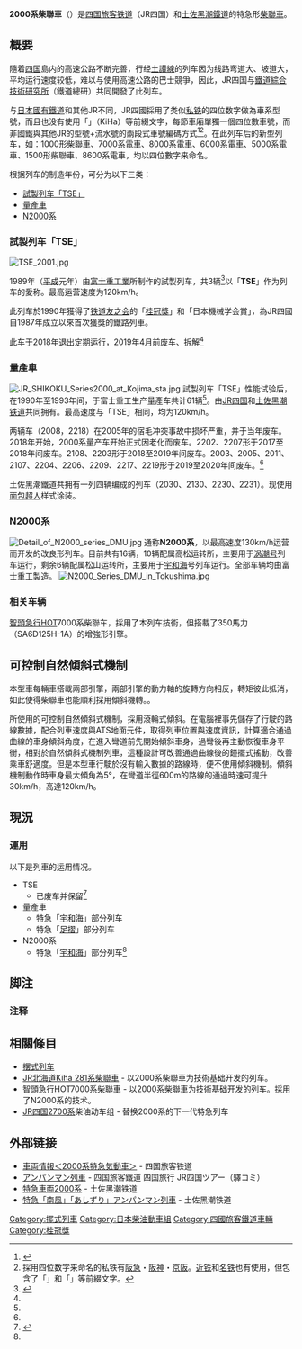 {{NoteTA
|T=zh:JR四國2000系柴聯車; zh-hant:JR四國2000系柴聯車; zh-hans:JR四国2000系柴油动车组; zh-tw:JR四國2000系柴聯車; zh-cn:JR四国2000系柴油动车组; zh-hk:JR四國2000系柴油列車;
|1=zh:柴油動車組; zh-hant:柴聯車; zh-hans:柴油动车组; zh-tw:柴聯車; zh-hk:柴油列車; zh-cn:柴油动车组;
|2=zh:電力動車組; zh-hant:電聯車; zh-hans:电力动车组; zh-tw:電聯車; zh-hk:電動列車; zh-cn:电力动车组;
|3=zh-hans:制动; zh-hant:制軔; zh-cn:制动; zh-tw:制軔; zh-hk:制動;
|4=zh-hans:受电弓; zh-hant:集電弓; zh-cn:受电弓; zh-tw:集電弓; zh-hk:受電弓;
|5=zh-hans:接触网; zh-hant:架空電纜; zh-cn:接触网; zh-tw:架空電纜; zh-hk:架空電纜; 
|6=zh-hans:发动机; zh-hant:引擎; zh-cn:发动机; zh-tw:引擎; zh-hk:引擎;
|7=zh-hans:屏幕; zh-hant:熒幕; zh-cn:屏幕; zh-tw:熒幕; zh-hk:熒幕;
|8=zh-hans:信息; zh-hant:資訊; zh-cn:信息; zh-tw:資訊; zh-hk:訊息;
}}
{{鐵路車輛
|車輛名稱 =JR四国、土佐黑潮鐵道2000系柴聯車
|公司色 = #1cadca
|圖像 = しまんと4号.JPG
|pxl = 200px
|圖像說明 = 使用2000系車輛、串掛運行的特急列車「[[四萬十號列車|四萬十]]·[[南風號列車|南風]]4號」
|unit = 
|輛數 = 80輛<br>2000系：64輛<br>N2000系：16輛
|型號 = 
|列車編組 = 
|起動加速度 = 
|營運最高速度 = 120 km/h<br/>
130（N2000系）
|設計最高速度 = 
|減速度（正常） = 
|減速度（緊急） = 
|載客量 = 
|編組載客量 = 
|編組長度 = 
|全長 = 21,300
|全闊 = 2,839
|全高 = 3,385
|車體物料 = [[不銹鋼|不銹鋼]]
|車輛重量 = 
|編組總重量 = 
|軸距 = 
|軌距 = 1,067
|電化方式 = 非电化
|輸出 = 
|電動機輸出 = 330ps（SA6D125H形）×2台 / 辆<br/>
355ps（SA6D125H-1形）×2台 / 辆(N2000系)
|編組輸出 = 
|齒輪比 = 
|轉向架 = 
|驅動裝置 = 液力傳動
|控制裝置 = 
|制動方式 = 電氣指令空氣制動
|保安裝置 = [[自動列車停止裝置|ATS-SS]]
|訊號系統 = 
|製造商 = [[SUBARU|富士重工業]]
|製造年份 = 1989年-1998年
|投入服務日期 = 
|備註 = 
|全寬備註 = 
{{桂冠獎|30|1990}}
}}
'''2000系柴聯車'''（{{lang-ja|'''JR四国2000系気動車'''}}）是[[四国旅客铁道|四国旅客铁道]]（JR四国）和[[土佐黑潮鐵道|土佐黑潮鐵道]]的特急形[[柴聯車|柴聯車]]。

== 概要 ==
隨着[[四国|四国]]島内的高速公路不断完善，行经[[土讃線|土讃線]]的列车因为线路弯道大、坡道大，平均运行速度较低，难以与使用高速公路的巴士競爭，因此，JR四国与[[鐵道綜合技術研究所|鐵道綜合技術研究所]]（鐵道總研）共同開發了此列车。

与[[日本國有鐵道|日本國有鐵道]]和其他JR不同，JR四國採用了类似[[私铁|私铁]]的四位数字做為車系型號，而且也没有使用「{{lang|ja|キハ}}」（KiHa）等前綴文字，每節車廂單獨一個四位數車號，而非國鐵與其他JR的型號+流水號的兩段式車號編碼方式<ref name="RF336">{{Cite book|author= |authorlink= |coauthors= |year= |title=[[鉄道ファン_(雑誌)|鉄道ファン]] 1989年4月号（通巻336号） 特集：JR各社のステータス・トレイン|editor= |publisher=[[交友社|交友社]]|page= |id= |isbn= }}</ref><ref group="注">採用四位数字来命名的私铁有[[阪急電鐵|阪急]]・[[阪神電氣鐵道|阪神]]・[[京阪電氣鐵道|京阪]]。[[近畿日本铁道|近铁]]和[[名古屋铁道|名铁]]也有使用，但包含了「{{lang|ja|モ}}」和「{{lang|ja|ク}}」等前綴文字。</ref>。在此列车后的新型列车，如：1000形柴聯車、7000系電車、8000系電車、6000系電車、5000系電車、1500形柴聯車、8600系電車，均以四位數字来命名。

根据列车的制造年份，可分为以下三类：
* [[#試製列车「TSE」|試製列车「TSE」]]
* [[#量產車|量產車]]
* [[#N2000系|N2000系]]

=== 試製列车「TSE」 ===
[[File:TSE_2001.jpg|thumb]]
{{Sound|JR shikoku shimanto No.51 2101 sakaide.ogg|JR四国2000系柴聯車2101 走行音<br />（带式自動放送装置時代）|1990年1月7日 / 高松站 - 坂出站之間}}
{{Sound|JRS 2000-2101 marugame-tadotsu.ogg|JR四国2000系柴聯車2101 行走音|2008年7月30日 / 丸亀站 - 多度津站之間}}

1989年（[[平成|平成]]元年）由[[富士重工業|富士重工業]]所制作的試製列车，共3辆<ref name="journal">{{Cite journal |script-title=ja:JRの現役試作車・量産先行車 |journal=鉄道ジャーナル |volume=588 |issue= |year=2015 |month= |publisher=鉄道ジャーナル社 |page=99}}</ref>以「'''TSE'''」{{refnest|group=注|「'''T'''rans '''S'''hikoku '''E'''xperimental」（四国横断实验）的简称<ref name="RF336" />。}}作为列车的愛称。最高运营速度为120km/h。

此列车於1990年獲得了[[铁道友之会|铁道友之会]]的「[[桂冠獎|桂冠獎]]」和「日本機械学会賞」，為JR四國自1987年成立以來首次獲獎的鐵路列車。

此车于2018年退出定期运行，2019年4月前废车、拆解<ref name=":0" />

=== 量產車 ===
[[File:JR_SHIKOKU_Series2000_at_Kojima_sta.jpg|thumb]]
{{Sound|JR Shikoku 2000series Uwakai №7 2004 uchiko.ogg|JR四国2000系柴聯車2004 行走音|2003年11月22日 / 松山站 - 内子站間}}
試製列车「TSE」性能试验后，在1990年至1993年间，于富士重工生产量產车共计61辆<ref name="journal" />。由[[四國旅客鐵道|JR四国]]和[[土佐黑潮鐵道|土佐黑潮铁道]]共同拥有。最高速度与「TSE」相同，均为120km/h。

两辆车（2008，2218）在2005年的宿毛冲突事故中损坏严重，并于当年废车。2018年开始，2000系量产车开始正式因老化而废车。2202、2207形于2017至2018年间废车。2108、2203形于2018至2019年间废车。2003、2005、2011、2107、2204、2206、2209、2217、2219形于2019至2020年间废车。<ref name=":0" />

土佐黑潮鐵道共拥有一列四辆编成的列车（2030、2130、2230、2231）。现使用[[麵包超人|面包超人]]样式涂装。

=== N2000系 ===
[[File:Detail_of_N2000_series_DMU.jpg|thumb]]
通称'''N2000系'''，以最高速度130km/h运营而开发的改良形列车。目前共有16辆，10辆配属高松运转所，主要用于[[渦潮號列車|涡潮号]]列车运行，剩余6辆配属松山运转所，主要用于[[宇和海號列車|宇和海]]号列车运行。全部车辆均由富士重工製造。
[[File:N2000_Series_DMU_in_Tokushima.jpg|thumb]]

=== 相关车辆 ===
[[智頭急行|智頭急行]]HOT7000系柴聯车，採用了本列车技術，但搭載了350馬力（SA6D125H-1A）的增強形引擎。
== 可控制自然傾斜式機制 ==
本型車每輛車搭載兩部引擎，兩部引擎的動力軸的旋轉方向相反，轉矩彼此抵消，如此使得柴聯車也能順利採用傾斜機轉。{{refnest|group=注|実際には後の実験で、エンジン1基で振り子を作動させても問題はないことが判明している。機関故障で予備車両のやりくりがつかない場合は、エンジン1基のみで振り子を作動させている<ref>{{Cite book|和書|author= |authorlink= |coauthors= |year=2009-12-01|title=[[週刊鉄道データファイル|週刊鉄道データファイル]] 299号|editor= |publisher=[[デアゴスティーニ・ジャパン|デアゴスティーニ・ジャパン]]|page= |id= |isbn= }}</ref>。}}。

所使用的可控制自然傾斜式機制，採用滾輪式傾斜。在電腦裡事先儲存了行駛的路線數據，配合列車速度與ATS地面元件，取得列車位置與速度資訊，計算適合通過曲線的車身傾斜角度，在進入彎道前先開始傾斜車身，過彎後再主動恢復車身平衡，相對於自然傾斜式機制列車，這種設計可改善通過曲線後的鐘擺式搖動，改善乘車舒適度。但是本型車行駛於沒有輸入數據的路線時，便不使用傾斜機制。傾斜機制動作時車身最大傾角為5°，在彎道半徑600m的路線的通過時速可提升30km/h，高達120km/h。

== 現況 ==
=== 運用 ===
以下是列車的运用情况。

* TSE
** 已废车并保留<ref name=":0">{{Cite web|title=SHIKOKU'S World ＪＲ四国|url=http://www.shikoku.org.uk/JR/TOP.htm|accessdate=2020-05-02|work=www.shikoku.org.uk|archive-date=2020-12-09|archive-url=https://web.archive.org/web/20201209235428/https://www.shikoku.org.uk/JR/TOP.htm|dead-url=no}}</ref>
* 量產車
** 特急「[[宇和海號列車|宇和海]]」部分列车
** 特急「[[足摺號列車|足摺]]」部分列车
* N2000系
** 特急「[[宇和海號列車|宇和海]]」部分列车<ref name=":0" />

== 脚注 ==
{{Reflist}}
=== 注释 ===
{{Reflist|group="注"}}

== 相關條目 ==
* [[摆式列车|摆式列车]]
* [[JR北海道Kiha_281系柴聯車|JR北海道Kiha 281系柴聯車]] - 以2000系柴聯車为技術基础开发的列车。
* 智頭急行HOT7000系柴聯車 - 以2000系柴聯車为技術基础开发的列车。採用了N2000系的技术。
*[[四國旅客鐵道|JR四国]][[JR四國2700系柴聯車|2700系]]柴油动车组 - 替换2000系的下一代特急列车

== 外部链接 ==
* [http://www.jr-shikoku.co.jp/01_trainbus/syaryou/2000.shtm 車両情報＜2000系特急気動車＞]{{Wayback|url=http://www.jr-shikoku.co.jp/01_trainbus/syaryou/2000.shtm |date=20170619030311 }} - 四国旅客铁道
* [http://www.jr-eki.com/aptrain/index.html アンパンマン列車]{{Wayback|url=http://www.jr-eki.com/aptrain/index.html |date=20170709032529 }} - 四国旅客鐵道 四国旅行 JR四国ツアー（驛コミ）
* [https://web.archive.org/web/20160624214659/http://www.tosakuro.co.jp/tosakuro/train_2000express_J.html 特急車両2000系] - 土佐黑潮铁道
* [https://web.archive.org/web/20160625090301/http://www.tosakuro.co.jp/tosakuro/train_2000anpain_J.html 特急「南風」「あしずり」アンパンマン列車] - 土佐黑潮铁道

{{JR四國的車輛}}

[[Category:擺式列車|Category:擺式列車]]
[[Category:日本柴油動車組|Category:日本柴油動車組]]
[[Category:四國旅客鐵道車輛|Category:四國旅客鐵道車輛]]
[[Category:桂冠獎|Category:桂冠獎]]